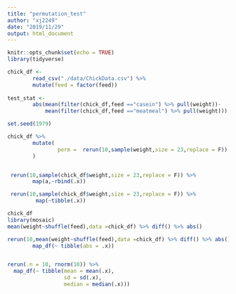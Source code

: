 ```yaml
---
title: "permutation_test"
author: "xj2249"
date: "2019/11/29"
output: html_document
---
```


```r
knitr::opts_chunk$set(echo = TRUE)
library(tidyverse)
```

```r
chick_df <- 
        read_csv("./data/ChickData.csv") %>% 
        mutate(feed = factor(feed))
        
test_stat <- 
        abs(mean(filter(chick_df,feed =="casein") %>% pull(weight))-
            mean(filter(chick_df,feed =="meatmeal") %>% pull(weight)))

```


```r
set.seed(1979)

chick_df %>% 
        mutate(
                perm =  rerun(10,sample(weight,size = 23,replace = F)) 
        )


 rerun(10,sample(chick_df$weight,size = 23,replace = F)) %>% 
        map(a,~rbind(.x))

 rerun(10,sample(chick_df$weight,size = 23,replace = F)) %>% 
         map(~tibble(.x))

chick_df
library(mosaic)
mean(weight~shuffle(feed),data =chick_df) %>% diff() %>% abs()

rerun(10,mean(weight~shuffle(feed),data =chick_df) %>% diff() %>% abs()) %>% 
        map_df(~ tibble(abs = .x))


rerun(.n = 10, rnorm(10)) %>%
  map_df(~ tibble(mean = mean(.x),
                  sd = sd(.x),
                  median = median(.x)))
```

